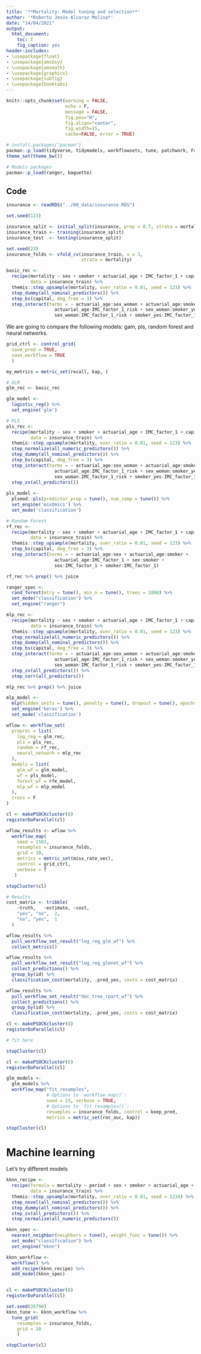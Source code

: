 ```yaml
---
title: '**Mortality: Model tuning and selection**'
author: '*Roberto Jesús Alcaraz Molina*'
date: "14/04/2021"
output:
  html_document:
    toc: T
    fig_caption: yes
header-includes: 
- \usepackage{float}
- \usepackage{amsbsy}
- \usepackage{amsmath}
- \usepackage{graphicx}
- \usepackage{subfig}
- \usepackage{booktabs}
---
```


```r
knitr::opts_chunk$set(warning = FALSE, 
                      echo = F, 
                      message = FALSE,
                      fig.pos="H", 
                      fig.align="center",
                      fig.width=15,
                      cache=FALSE, error = TRUE)
```

```r
# install.packages("pacman")
pacman::p_load(tidyverse, tidymodels, workflowsets, tune, patchwork, FactoMineR, doParallel, usemodels)
theme_set(theme_bw())

# Models packages
pacman::p_load(ranger, baguette)
```

## Code

```r
insurance <- readRDS("../00_data/insurance.RDS")

set.seed(123)

insurance_split <- initial_split(insurance, prop = 0.7, strata = mortality)
insurance_train <- training(insurance_split)
insurance_test  <- testing(insurance_split)

set.seed(23)
insurance_folds <- vfold_cv(insurance_train, v = 3, 
                            strata = mortality)

basic_rec <- 
  recipe(mortality ~ sex + smoker + actuarial_age + IMC_factor_1 + capital, 
         data = insurance_train) %>%
  themis::step_upsample(mortality, over_ratio = 0.01, seed = 123) %>%
  step_dummy(all_nominal_predictors()) %>%
  step_bs(capital, deg_free = 3) %>%
  step_interact(terms = ~ actuarial_age:sex_woman + actuarial_age:smoker_yes +
                  actuarial_age:IMC_factor_1_risk + sex_woman:smoker_yes +
                  sex_woman:IMC_factor_1_risk + smoker_yes:IMC_factor_1_risk)
```

We are going to compare the following models: gam, pls, random forest and neural networks.

```r
grid_ctrl <- control_grid(
  save_pred = TRUE, 
  save_workflow = TRUE
  )

my_metrics = metric_set(recall, kap, )
```

```r
# GLM
glm_rec <- basic_rec

glm_model <-
  logistic_reg() %>%
  set_engine('glm')
```

```r
# PLS
pls_rec <- 
  recipe(mortality ~ sex + smoker + actuarial_age + IMC_factor_1 + capital, 
         data = insurance_train) %>%
  themis::step_upsample(mortality, over_ratio = 0.01, seed = 123) %>%
  step_normalize(all_numeric_predictors()) %>%
  step_dummy(all_nominal_predictors()) %>%
  step_bs(capital, deg_free = 3) %>%
  step_interact(terms = ~ actuarial_age:sex_woman + actuarial_age:smoker_yes +
                  actuarial_age:IMC_factor_1_risk + sex_woman:smoker_yes +
                  sex_woman:IMC_factor_1_risk + smoker_yes:IMC_factor_1_risk) %>%
  step_zv(all_predictors())
  
pls_model <-
  plsmod::pls(predictor_prop = tune(), num_comp = tune()) %>%
  set_engine('mixOmics') %>%
  set_mode('classification')
```

```r
# Random Forest
rf_rec <- 
  recipe(mortality ~ sex + smoker + actuarial_age + IMC_factor_1 + capital, 
         data = insurance_train) %>%
  themis::step_upsample(mortality, over_ratio = 0.01, seed = 123) %>%
  step_bs(capital, deg_free = 3) %>%
  step_interact(terms = ~ actuarial_age:sex + actuarial_age:smoker +
                  actuarial_age:IMC_factor_1 + sex:smoker +
                  sex:IMC_factor_1 + smoker:IMC_factor_1)

rf_rec %>% prep() %>% juice

ranger_spec <- 
  rand_forest(mtry = tune(), min_n = tune(), trees = 1000) %>% 
  set_mode("classification") %>% 
  set_engine("ranger")
```


```r
mlp_rec <- 
  recipe(mortality ~ sex + smoker + actuarial_age + IMC_factor_1 + capital, 
         data = insurance_train) %>%
  themis::step_upsample(mortality, over_ratio = 0.01, seed = 123) %>%
  step_normalize(all_numeric_predictors()) %>%
  step_dummy(all_nominal_predictors()) %>%
  step_bs(capital, deg_free = 3) %>%
  step_interact(terms = ~ actuarial_age:sex_woman + actuarial_age:smoker_yes +
                  actuarial_age:IMC_factor_1_risk + sex_woman:smoker_yes +
                  sex_woman:IMC_factor_1_risk + smoker_yes:IMC_factor_1_risk) %>%
  step_zv(all_predictors()) %>%
  step_corr(all_predictors())

mlp_rec %>% prep() %>% juice

mlp_model <-
  mlp(hidden_units = tune(), penalty = tune(), dropout = tune(), epochs = tune(), activation = tune()) %>%
  set_engine('keras') %>%
  set_mode('classification')
```



```r
wflow <- workflow_set(
  preproc = list(
    log_reg = glm_rec,
    pls = pls_rec,
    random = rf_rec,
    neural_network = mlp_rec
  ),
  models = list(
    glm_wf = glm_model,
    wf = pls_model,
    forest_wf = rfe_model,
    mlp_wf = mlp_model
  ),
  cross = F
)
```

```r
cl <- makePSOCKcluster(8)
registerDoParallel(cl)

wflow_results <- wflow %>%
  workflow_map(
    seed = 1503,
    resamples = insurance_folds,
    grid = 10,
    metrics = metric_set(miss_rate_vec),
    control = grid_ctrl,
    verbose = T
   )

stopCluster(cl)
```

```r
# Results
cost_matrix <- tribble(
    ~truth,   ~estimate, ~cost,
    "yes", "no",  2,
    "no", "yes",  1
  )

wflow_results %>%
  pull_workflow_set_result("log_reg_glm_wf") %>%
  collect_metrics()

wflow_results %>%
  pull_workflow_set_result("log_reg_glmnet_wf") %>%
  collect_predictions() %>%
  group_by(id) %>%
  classification_cost(mortality, .pred_yes, costs = cost_matrix)

wflow_results %>%
  pull_workflow_set_result("dec_tree_rpart_wf") %>%
  collect_predictions() %>%
  group_by(id) %>%
  classification_cost(mortality, .pred_yes, costs = cost_matrix)

```





```r
cl <- makePSOCKcluster(8)
registerDoParallel(cl)

# fit here

stopCluster(cl)
```


```r
cl <- makePSOCKcluster(6)
registerDoParallel(cl)

glm_models <- 
  glm_models %>% 
  workflow_map("fit_resamples", 
               # Options to `workflow_map()`: 
               seed = 23, verbose = TRUE,
               # Options to `fit_resamples()`: 
               resamples = insurance_folds, control = keep_pred,
               metrics = metric_set(roc_auc, kap))

stopCluster(cl)

```


# Machine learning




Let's try different models

```r
kknn_recipe <- 
  recipe(formula = mortality ~ period + sex + smoker + actuarial_age + duration + capital + IMC, 
         data = insurance_train) %>% 
  themis::step_upsample(mortality, over_ratio = 0.01, seed = 1234) %>%
  step_novel(all_nominal_predictors()) %>% 
  step_dummy(all_nominal_predictors()) %>% 
  step_zv(all_predictors()) %>% 
  step_normalize(all_numeric_predictors()) 

kknn_spec <- 
  nearest_neighbor(neighbors = tune(), weight_func = tune()) %>% 
  set_mode("classification") %>% 
  set_engine("kknn") 

kknn_workflow <- 
  workflow() %>% 
  add_recipe(kknn_recipe) %>% 
  add_model(kknn_spec) 


cl <- makePSOCKcluster(8)
registerDoParallel(cl)

set.seed(35790)
kknn_tune <- kknn_workflow %>%
  tune_grid(
    resamples = insurance_folds, 
    grid = 10
    )

stopCluster(cl)
```












